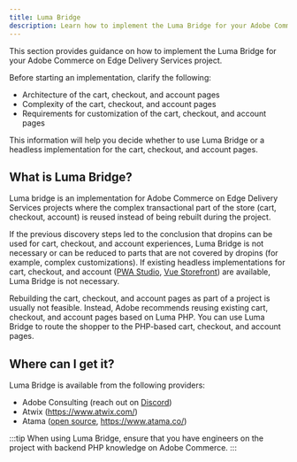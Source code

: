 ```yaml
---
title: Luma Bridge
description: Learn how to implement the Luma Bridge for your Adobe Commerce on Edge Delivery Services project.
---
```


This section provides guidance on how to implement the Luma Bridge for your Adobe Commerce on Edge Delivery Services project.

Before starting an implementation, clarify the following:

  * Architecture of the cart, checkout, and account pages
  * Complexity of the cart, checkout, and account pages
  * Requirements for customization of the cart, checkout, and account pages

This information will help you decide whether to use Luma Bridge or a headless implementation for the cart, checkout, and account pages.

## What is Luma Bridge?

Luma bridge is an implementation for Adobe Commerce on Edge Delivery Services projects where the complex transactional part of the store (cart, checkout, account) is reused instead of being rebuilt during the project.

If the previous discovery steps led to the conclusion that dropins can be used for cart, checkout, and account experiences, Luma Bridge is not necessary or can be reduced to parts that are not covered by dropins (for example, complex customizations). If existing headless implementations for cart, checkout, and account ([PWA Studio](https://github.com/magento/pwa-studio), [Vue Storefront](https://vuestorefront.io/)) are available, Luma Bridge is not necessary.

Rebuilding the cart, checkout, and account pages as part of a project is usually not feasible. Instead, Adobe recommends reusing existing cart, checkout, and account pages based on Luma PHP. You can use Luma Bridge to route the shopper to the PHP-based cart, checkout, and account pages.

## Where can I get it?

Luma Bridge is available from the following providers:

  * Adobe Consulting (reach out on [Discord](https://discord.com/channels/1131492224371277874/1220042081209421945))
  * Atwix (https://www.atwix.com/)
  * Atama ([open source](https://github.com/AtamaCo/luma-bridge), https://www.atama.co/)

:::tip
When using Luma Bridge, ensure that you have engineers on the project with backend PHP knowledge on Adobe Commerce.
:::
